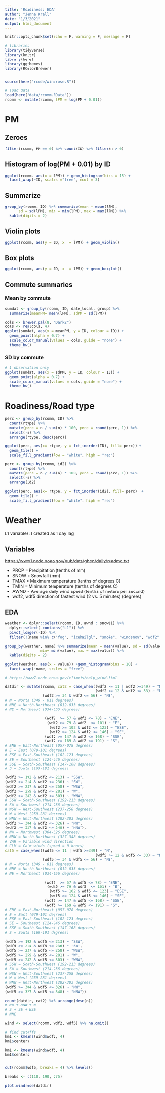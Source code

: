 ```yaml
---
title: 'Roadiness: EDA'
author: "Jenna Krall"
date: "1/3/2021"
output: html_document
---
```


```r
knitr::opts_chunk$set(echo = F, warning = F, message = F)
```

```r
# libraries
library(tidyverse)
library(knitr)
library(here)
library(ggthemes)
library(RColorBrewer)


source(here("rcode/windrose.R"))

```


```r
# load data
load(here("data/rcomm.RData"))
rcomm <- mutate(rcomm, lPM = log(PM + 0.01))
```


# PM

## Zeroes

```r
filter(rcomm, PM == 0) %>% count(ID) %>% filter(n > 0)
```

## Histogram of log(PM + 0.01) by ID


```r
ggplot(rcomm, aes(x = lPM)) + geom_histogram(bins = 15) + 
  facet_wrap(~ID, scales ="free", ncol = 3)

```

## Summarize

```r

group_by(rcomm, ID) %>% summarize(mean = mean(lPM), 
      sd = sd(lPM), min = min(lPM), max = max(lPM)) %>%
  kable(digits = 2)
```

## Violin plots

```r
ggplot(rcomm, aes(y = ID, x  = lPM)) + geom_violin()
```



## Box plots

```r
ggplot(rcomm, aes(y = ID, x  = lPM)) + geom_boxplot()
```


## Commute summaries

### Mean by commute

```r
sumdat <- group_by(rcomm, ID, date_local, group) %>%
  summarize(meanPM= mean(lPM), sdPM = sd(lPM))

cols <- brewer.pal(8, "Dark2")
cols <- rep(cols, 4)
ggplot(sumdat, aes(x = meanPM, y = ID, colour = ID)) +
  geom_point(alpha = 0.7) +
  scale_color_manual(values = cols, guide = "none") +
  theme_bw()
```

### SD by commute

```r
# 1 observation only
ggplot(sumdat, aes(x = sdPM, y = ID, colour = ID)) +
  geom_point(alpha = 0.7) +
  scale_color_manual(values = cols, guide = "none") +
  theme_bw()
```


# Roadiness/Road type

```r
perc <- group_by(rcomm, ID) %>%
  count(rtype) %>%
  mutate(perc = n / sum(n) * 100, perc = round(perc, 1)) %>%
  select(-n) %>%
  arrange(rtype, desc(perc))

ggplot(perc, aes(x= rtype, y = fct_inorder(ID), fill= perc)) + 
  geom_tile() +
  scale_fill_gradient(low = "white", high = "red")
```


```r
perc <- group_by(rcomm, id2) %>%
  count(rtype) %>%
  mutate(perc = n / sum(n) * 100, perc = round(perc, 1)) %>%
  select(-n) %>%
  arrange(id2)

ggplot(perc, aes(x= rtype, y = fct_inorder(id2), fill= perc)) + 
  geom_tile() +
  scale_fill_gradient(low = "white", high = "red")
```


# Weather

L1 variables: I created as 1 day lag

## Variables

<https://www1.ncdc.noaa.gov/pub/data/ghcn/daily/readme.txt>

- PRCP = Precipitation (tenths of mm)
- SNOW = Snowfall (mm)
- TMAX = Maximum temperature (tenths of degrees C)
- TMIN = Minimum temperature (tenths of degrees C)
- AWND = Average daily wind speed (tenths of meters per second)
- wdf2, wdf5 direction of fastest wind (2 vs. 5 minutes) (degrees)



## EDA
```r
weather <- dplyr::select(rcomm, ID, awnd : snowL1) %>%
  dplyr::select(-contains("L1")) %>%
  pivot_longer(-ID) %>%
  filter(!(name %in% c("fog", "icehailgl", "smoke", "windsnow", "wdf2", "wdf5")))
  
group_by(weather, name) %>% summarize(mean = mean(value), sd = sd(value), 
                min= min(value), max = max(value)) %>%
  kable(digits = 2)

ggplot(weather, aes(x = value)) +geom_histogram(bins = 10) + 
  facet_wrap(~name, scales = "free")
```


```r

# https://www7.ncdc.noaa.gov/climvis/help_wind.html

datdir <- mutate(rcomm, cat2 = case_when((wdf2 <= 11 | wdf2 >=349) ~ "N",
                                         (wdf2 >= 12 & wdf2 <= 33) ~ "NNE",
                 (wdf2 >= 34 & wdf2 <= 56) ~ "NE", 
# N = North (349 - 011 degrees)
# NNE = North-Northeast (012-033 degrees)
# NE = Northeast (034-056 degrees)

                  (wdf2  >= 57 & wdf2 <= 78) ~ "ENE",
                   (wdf2 >= 79 & wdf2  <= 101) ~ "E",
                    (wdf2 >= 102 & wdf2 <= 123) ~ "ESE",
                    (wdf2 >= 124 & wdf2 <= 146) ~ "SE",
                  (wdf2 >= 147 & wdf2 <= 168) ~ "SSE",
                  (wdf2 >= 169 & wdf2 <= 191) ~ "S",
# ENE = East-Northeast (057-078 degrees)
# E = East (079-101 degrees)
# ESE = East-Southeast (102-123 degrees)
# SE = Southeast (124-146 degrees)
# SSE = South-Southeast (147-168 degrees)
# S = South (169-191 degrees)

(wdf2 >= 192 & wdf2 <= 213) ~ "SSW",
(wdf2 >= 214 & wdf2 <= 236) ~ "SW",
(wdf2 >= 237 & wdf2 <= 258) ~ "WSW",
(wdf2 >= 259 & wdf2 <= 281) ~ "W",
(wdf2 >= 282 & wdf2 <= 303) ~ "WNW",
# SSW = South-Southwest (192-213 degrees)
# SW = Southwest (214-236 degrees)
# WSW = West-Southwest (237-258 degrees)
# W = West (259-281 degrees)
# WNW = West-Northwest (282-303 degrees)
(wdf2 >= 304 & wdf2 <= 326) ~ "NW",
(wdf2 >= 327 & wdf2 <= 348) ~ "NNW"),
# NW = Northwest (304-326 degrees)
# NNW = North-Northwest (327-348 degrees)
# VAR = Variable wind direction
# CLM = Calm winds (speed = 0 knots)
cat5 = case_when((wdf5 <= 11 | wdf5 >=349) ~ "N",
                                         (wdf5 >= 12 & wdf5 <= 33) ~ "NNE",
                 (wdf5 >= 34 & wdf5 <= 56) ~ "NE", 
# N = North (349 - 011 degrees)
# NNE = North-Northeast (012-033 degrees)
# NE = Northeast (034-056 degrees)

                  (wdf5  >= 57 & wdf5 <= 78) ~ "ENE",
                   (wdf5 >= 79 & wdf5  <= 101) ~ "E",
                    (wdf5 >= 102 & wdf5 <= 123) ~ "ESE",
                    (wdf5 >= 124 & wdf5 <= 146) ~ "SE",
                  (wdf5 >= 147 & wdf5 <= 168) ~ "SSE",
                  (wdf5 >= 169 & wdf5 <= 191) ~ "S",
# ENE = East-Northeast (057-078 degrees)
# E = East (079-101 degrees)
# ESE = East-Southeast (102-123 degrees)
# SE = Southeast (124-146 degrees)
# SSE = South-Southeast (147-168 degrees)
# S = South (169-191 degrees)

(wdf5 >= 192 & wdf5 <= 213) ~ "SSW",
(wdf5 >= 214 & wdf5 <= 236) ~ "SW",
(wdf5 >= 237 & wdf5 <= 258) ~ "WSW",
(wdf5 >= 259 & wdf5 <= 281) ~ "W",
(wdf5 >= 282 & wdf5 <= 303) ~ "WNW",
# SSW = South-Southwest (192-213 degrees)
# SW = Southwest (214-236 degrees)
# WSW = West-Southwest (237-258 degrees)
# W = West (259-281 degrees)
# WNW = West-Northwest (282-303 degrees)
(wdf5 >= 304 & wdf5 <= 326) ~ "NW",
(wdf5 >= 327 & wdf5 <= 348) ~ "NNW"))

count(datdir, cat2) %>% arrange(desc(n))
# NW + NNW + W
# S + SE + ESE
# NNE

```


```r
wind <- select(rcomm, wdf2, wdf5) %>% na.omit()

# find cutoffs
km1 <- kmeans(wind$wdf2, 4)
km1$centers

km1 <- kmeans(wind$wdf5, 4)
km1$centers


cut(rcomm$wdf5, breaks = 4) %>% levels()

breaks <- c(110, 190, 275)

plot.windrose(datdir)
```
